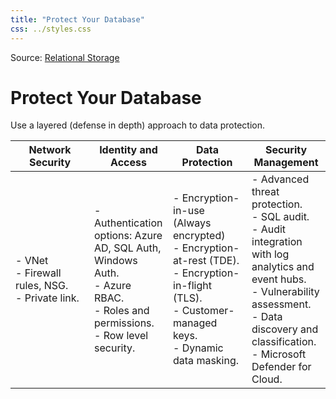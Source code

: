 ```yaml
---
title: "Protect Your Database"
css: ../styles.css
---
```


Source: [Relational Storage](https://microsoftlearning.github.io/AZ-305-DesigningMicrosoftAzureInfrastructureSolutions/Instructions/CaseStudy/04-Relationalstorage.html)

# Protect Your Database
Use a layered (defense in depth) approach to data protection.

|Network Security|Identity and Access|Data Protection|Security Management|
|---|---|---|---|
|- VNet<br/>- Firewall rules, NSG.<br/>- Private link.|- Authentication options: Azure AD, SQL Auth, Windows Auth.<br/>- Azure RBAC.<br/>- Roles and permissions.<br/>- Row level security.|- Encryption-in-use (Always encrypted)<br/>- Encryption-at-rest (TDE).<br/>- Encryption-in-flight (TLS).<br/>- Customer-managed keys.<br/>- Dynamic data masking.|- Advanced threat protection.<br/>- SQL audit.<br/>- Audit integration with log analytics and event hubs.<br/>- Vulnerability assessment.<br/>- Data discovery and classification.<br/>- Microsoft Defender for Cloud.|
